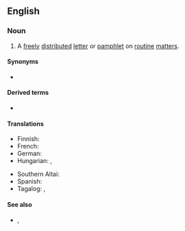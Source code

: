 ==English==

===Noun===
{{en-noun}}
# A [[freely]] [[distributed]] [[letter]] or [[pamphlet]] on [[routine]] [[matter]]s.

====Synonyms====
* {{l|en|circular}}

====Derived terms====
* {{l|en|circular}} {{q|as a circular letter}}

====Translations====
{{trans-top|freely distributed letter or pamphlet on routine matters}}
* Finnish: {{t|fi|kiertokirje}}
* French: {{t+|fr|circulaire|f}}
* German: {{t|de|Rundbrief|m}}
* Hungarian: {{t+|hu|körlevél}}, {{t+|hu|körözvény}}
{{trans-mid}}
* Southern Altai: {{t|alt|јакарулу самара|tr=cakarulu samara}}
* Spanish: {{t+|es|circular}}
* Tagalog: {{t|tl|palibot-sulat}}, {{t|tl|palibot-liham}}
{{trans-bottom}}

====See also====
* {{l|en|open letter}}, {{l|en|memorandum}}